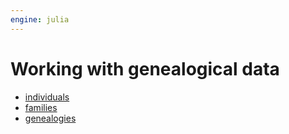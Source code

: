 ```yaml
---
engine: julia
---
```



# Working with genealogical data


- [individuals](./individuals.qmd)
- [families](./families.qmd)
- [genealogies](./genealogies.qmd)